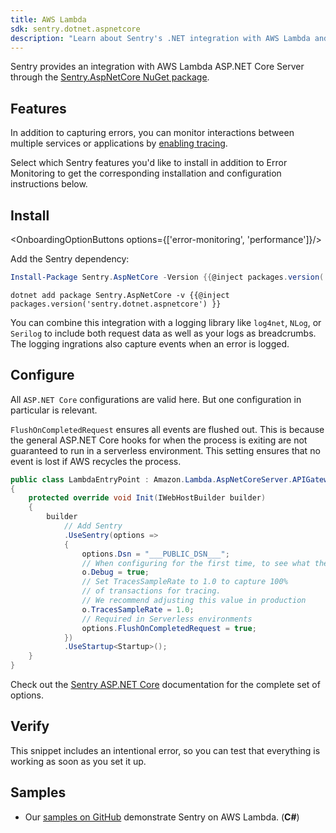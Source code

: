 ```yaml
---
title: AWS Lambda
sdk: sentry.dotnet.aspnetcore
description: "Learn about Sentry's .NET integration with AWS Lambda and ASP.NET Core."
---
```


Sentry provides an integration with AWS Lambda ASP.NET Core Server through the [Sentry.AspNetCore NuGet package](https://www.nuget.org/packages/Sentry.AspNetCore).

## Features

In addition to capturing errors, you can monitor interactions between multiple services or applications by [enabling tracing](/concepts/key-terms/tracing/).

Select which Sentry features you'd like to install in addition to Error Monitoring to get the corresponding installation and configuration instructions below.

## Install

<OnboardingOptionButtons options={['error-monitoring', 'performance']}/>

Add the Sentry dependency:

```powershell {tabTitle:Package Manager}
Install-Package Sentry.AspNetCore -Version {{@inject packages.version('sentry.dotnet.aspnetcore') }}
```

```shell {tabTitle:.NET Core CLI}
dotnet add package Sentry.AspNetCore -v {{@inject packages.version('sentry.dotnet.aspnetcore') }}
```

You can combine this integration with a logging library like `log4net`, `NLog`, or `Serilog` to include both request data as well as your logs as breadcrumbs. The logging ingrations also capture events when an error is logged.

## Configure

All `ASP.NET Core` configurations are valid here. But one configuration in particular is relevant.

`FlushOnCompletedRequest` ensures all events are flushed out. This is because the general ASP.NET Core hooks for when the process is exiting are not guaranteed to run in a serverless environment. This setting ensures that no event is lost if AWS recycles the process.


```csharp {"onboardingOptions": {"performance": "12-15"}}
public class LambdaEntryPoint : Amazon.Lambda.AspNetCoreServer.APIGatewayProxyFunction
{
    protected override void Init(IWebHostBuilder builder)
    {
        builder
            // Add Sentry
            .UseSentry(options =>
            {
                options.Dsn = "___PUBLIC_DSN___";
                // When configuring for the first time, to see what the SDK is doing:
                o.Debug = true;
                // Set TracesSampleRate to 1.0 to capture 100%
                // of transactions for tracing.
                // We recommend adjusting this value in production
                o.TracesSampleRate = 1.0;
                // Required in Serverless environments
                options.FlushOnCompletedRequest = true;
            })
            .UseStartup<Startup>();
    }
}
```

Check out the [Sentry ASP.NET Core](/platforms/dotnet/guides/aspnetcore/) documentation for the complete set of options.

## Verify

This snippet includes an intentional error, so you can test that everything is working as soon as you set it up.

<PlatformContent includePath="getting-started-verify" />

## Samples

- Our [samples on GitHub](https://github.com/getsentry/sentry-dotnet/tree/main/samples/Sentry.Samples.Aws.Lambda.AspNetCoreServer) demonstrate Sentry on AWS Lambda. (**C#**)
